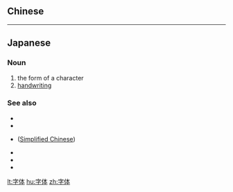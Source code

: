 {{also|字體}}
==Chinese==
{{zh-see|字體}}

----

==Japanese==
{{ja-kanjitab|じ|たい|yomi=on}}

===Noun===
{{ja-noun|じたい|kyu=字體}}
# the form of a character
# [[handwriting]]

===See also===
* {{l|ja|新字体}}
* {{l|ja|旧字体}}
* {{l|ja|簡体字}} ([[Simplified Chinese]])
* {{l|ja|繁体字}}
* {{l|ja|正字}}
* {{l|ja|書体}}

[[lt:字体]]
[[hu:字体]]
[[zh:字体]]